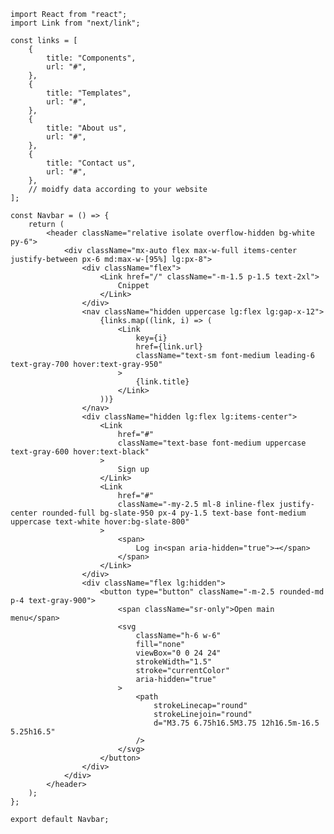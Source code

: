 ```tsx
import React from "react";
import Link from "next/link";

const links = [
    {
        title: "Components",
        url: "#",
    },
    {
        title: "Templates",
        url: "#",
    },
    {
        title: "About us",
        url: "#",
    },
    {
        title: "Contact us",
        url: "#",
    },
    // moidfy data according to your website
];

const Navbar = () => {
    return (
        <header className="relative isolate overflow-hidden bg-white py-6">
            <div className="mx-auto flex max-w-full items-center justify-between px-6 md:max-w-[95%] lg:px-8">
                <div className="flex">
                    <Link href="/" className="-m-1.5 p-1.5 text-2xl">
                        Cnippet
                    </Link>
                </div>
                <nav className="hidden uppercase lg:flex lg:gap-x-12">
                    {links.map((link, i) => (
                        <Link
                            key={i}
                            href={link.url}
                            className="text-sm font-medium leading-6 text-gray-700 hover:text-gray-950"
                        >
                            {link.title}
                        </Link>
                    ))}
                </nav>
                <div className="hidden lg:flex lg:items-center">
                    <Link
                        href="#"
                        className="text-base font-medium uppercase text-gray-600 hover:text-black"
                    >
                        Sign up
                    </Link>
                    <Link
                        href="#"
                        className="-my-2.5 ml-8 inline-flex justify-center rounded-full bg-slate-950 px-4 py-1.5 text-base font-medium uppercase text-white hover:bg-slate-800"
                    >
                        <span>
                            Log in<span aria-hidden="true">→</span>
                        </span>
                    </Link>
                </div>
                <div className="flex lg:hidden">
                    <button type="button" className="-m-2.5 rounded-md p-4 text-gray-900">
                        <span className="sr-only">Open main menu</span>
                        <svg
                            className="h-6 w-6"
                            fill="none"
                            viewBox="0 0 24 24"
                            strokeWidth="1.5"
                            stroke="currentColor"
                            aria-hidden="true"
                        >
                            <path
                                strokeLinecap="round"
                                strokeLinejoin="round"
                                d="M3.75 6.75h16.5M3.75 12h16.5m-16.5 5.25h16.5"
                            />
                        </svg>
                    </button>
                </div>
            </div>
        </header>
    );
};

export default Navbar;
```
